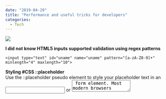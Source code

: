 ---
date: "2019-04-29"
title: "Performance and useful tricks for developers"
categories:
  - Tech
---

![](./joshua-aragon-1247600-unsplash.jpg)

**I did not know HTML5 inputs supported validation using regex patterns**
```
<input type="text" id="uname" name="uname" pattern="[a-zA-Z0-9]+" minlength="4" maxlength="10"> 
```

**Styling #CSS ::placeholder**  
Use the ::placeholder pseudo element to style your placeholder text in an <input> or <textarea> form element. Most modern browsers support this, but for older browsers, vendor prefixes will be required.  
  
**Add subject and body to mailto links** 
```
<a href="mailto:info@example.com?subject=Check this&body=Hey, check this out.">Email us</a>  
```
  
**Native img lazy-loading**  
Native <img> lazy-loading is coming to the web! https://bit.ly/loading-attribute. 
```<img loading=lazy>```
defers offscreen images until the user scrolls near them. Shipping in Chrome ~75  
  
**Preload scripts**  
Is JavaScript critical for your site to be interactive? 
```
<link rel=preload>
```
can load these scripts at a higher priority: https://bit.ly/rel-preload . Improved Twitter Lite’s time to interactive by 36%, Tinder’s first contentful paint by 30%.  
  
**Preconnect to styles and scripts**
```
<link rel=preconnect>
```
is great for eliminating costly round-trips to important domains from the critical path: https://bit.ly/preconnect . Improved our Time To Interactive on http://Chrome.com  by almost ~1s. 
  
**Importance of a resource**  
Priority Hints: hint the "importance" of a resource to prioritize downloading it sooner/later
```
<img importance=low> 
<img importance=high> 
<img importance=auto>
```
Works on <img>, <link> and fetch()  


